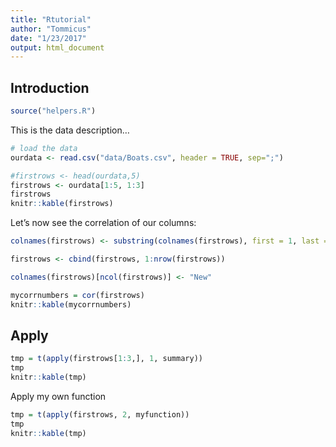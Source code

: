 ```yaml
---
title: "Rtutorial"
author: "Tommicus"
date: "1/23/2017"
output: html_document
---
```


## Introduction

```r
source("helpers.R")

```

This is the data description...

```r
# load the data
ourdata <- read.csv("data/Boats.csv", header = TRUE, sep=";")

#firstrows <- head(ourdata,5)
firstrows <- ourdata[1:5, 1:3]
firstrows
knitr::kable(firstrows)


```


Let's now see the correlation of our columns:

```r

colnames(firstrows) <- substring(colnames(firstrows), first = 1, last = 4)

firstrows <- cbind(firstrows, 1:nrow(firstrows))

colnames(firstrows)[ncol(firstrows)] <- "New"

mycorrnumbers = cor(firstrows)
knitr::kable(mycorrnumbers)

```

## Apply

```r

tmp = t(apply(firstrows[1:3,], 1, summary))
tmp
knitr::kable(tmp)

```


Apply my own function

```r


tmp = t(apply(firstrows, 2, myfunction))
tmp
knitr::kable(tmp)

```
